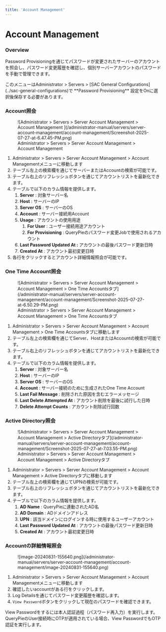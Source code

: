 ```yaml
---
title: 'Account Management'
---
```



# Account Management

### Overview

Password Provisioningを通じてパスワードが変更されたサーバーのアカウントを照会し、パスワード変更履歴を確認し、個別サーバーアカウントのパスワードを手動で管理できます。

<Callout type="info">
このメニューはAdministrator &gt; Servers &gt; [SAC General Configurations](../sac-general-configurations)で  **Password Provisioning**  設定をOnに選択後保存する必要があります。
</Callout>

### Account照会

<figure data-layout="center" data-align="center">
![Administrator &gt; Servers &gt; Server Account Management &gt; Account Management ](/administrator-manual/servers/server-account-management/account-management/Screenshot-2025-07-27-at-6.47.45-PM.png)
<figcaption>
Administrator &gt; Servers &gt; Server Account Management &gt; Account Management 
</figcaption>
</figure>

1. Administrator &gt; Servers &gt; Server Account Management &gt; Account Managementメニューに移動します
2. テーブル左上の検索欄を通じてサーバーまたはAccountの検索が可能です。
3. テーブル右上のリフレッシュボタンを通じてアカウントリストを最新化できます。
4. テーブルで以下のカラム情報を提供します。
    1.  **Server** : 対象サーバー名
    2.  **Host**  : サーバーのIP
    3.  **Server OS**  : サーバーのOS
    4.  **Account**  : サーバー接続用Account
    5.  **Usage**  : アカウントの使用用途
        1.  **For User** : ユーザー接続用途アカウント
        2.  **For Provisioning**  : QueryPieのパスワード変更Jobで使用されるアカウント
    6.  **Last Password Updated At :**  アカウントの最後パスワード更新日時
    7.  **Created At**  : アカウント最初変更日時
5. 各行をクリックするとアカウント詳細情報照会が可能です。

### One Time Account照会

<figure data-layout="center" data-align="center">
![Administrator &gt; Servers &gt; Server Account Management &gt; Account Management &gt; One Time Accountsタブ](/administrator-manual/servers/server-account-management/account-management/Screenshot-2025-07-27-at-6.50.29-PM.png)
<figcaption>
Administrator &gt; Servers &gt; Server Account Management &gt; Account Management &gt; One Time Accountsタブ
</figcaption>
</figure>

1. Administrator &gt; Servers &gt; Server Account Management &gt; Account Management &gt; One Time Accountsタブに移動します
2. テーブル左上の検索欄を通じてServer、HostまたはAccountの検索が可能です。
3. テーブル右上のリフレッシュボタンを通じてアカウントリストを最新化できます。
4. テーブルで以下のカラム情報を提供します。
    1.  **Server** : 対象サーバー名
    2.  **Host**  : サーバーのIP
    3.  **Server OS**  : サーバーのOS
    4.  **Account**  : サーバー接続のために生成されたOne Time Account
    5.  **Last Fail Message**  : 削除された原因を含むエラーメッセージ
    6.  **Last Delete Attempted At**  : アカウント削除を最後に試行した日時
    7.  **Delete Attempt Counts**  : アカウント削除試行回数

### Active Directory照会

<figure data-layout="center" data-align="center">
![Administrator &gt; Servers &gt; Server Account Management &gt; Account Management &gt; Active Directoryタブ](/administrator-manual/servers/server-account-management/account-management/Screenshot-2025-07-27-at-7.03.55-PM.png)
<figcaption>
Administrator &gt; Servers &gt; Server Account Management &gt; Account Management &gt; Active Directoryタブ
</figcaption>
</figure>

1. Administrator &gt; Servers &gt; Server Account Management &gt; Account Management &gt; Active Directoryタブに移動します
2. テーブル左上の検索欄を通じてUPNの検索が可能です。
3. テーブル右上のリフレッシュボタンを通じてアカウントリストを最新化できます。
4. テーブルで以下のカラム情報を提供します。
    1.  **AD Name**  : QueryPieに連動されたAD名
    2.  **AD Domain**  : ADドメインアドレス
    3.  **UPN**  : 該当ドメインにログインする時に使用するユーザーアカウント
    4.  **Last Password Updated At**  : アカウントの最後パスワード更新日時
    5.  **Created At**  : アカウント最初変更日時

### Accountの詳細情報照会

<figure data-layout="center" data-align="center">
![image-20240831-155640.png](/administrator-manual/servers/server-account-management/account-management/image-20240831-155640.png)
</figure>

1. Administrator &gt; Servers &gt; Server Account Management &gt; Account Managementメニューに移動します
2. 確認したいaccountがある行をクリックします。
3. Log Detailsを通じてパスワード変更履歴を確認します。
4. `View Password`ボタンをクリックして現在のパスワードを確認できます。

<Callout type="info">
View Passwordをするには本人認証過程（パスワード再入力）を実行します。QueryPieのUser接続時にOTPが適用されている場合、View PasswordでもOTP認証を実行します。
</Callout>
